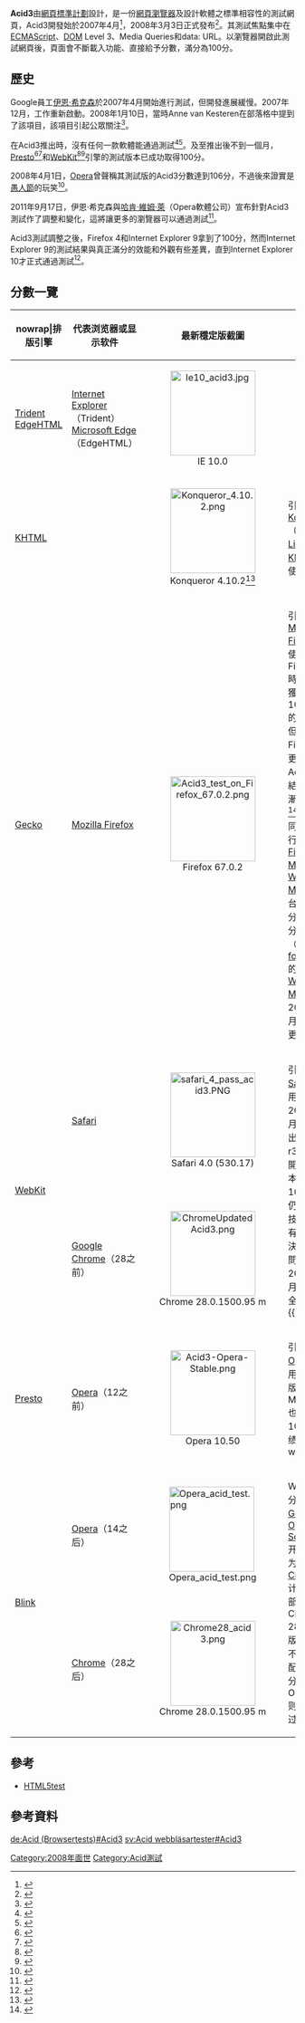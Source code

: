 {{noteTA
|G1=IT
|1=zh-tw:行動版;zh-hk:流動版;zh-cn:移动版;
}}
{{Infobox website
| name                 = Acid3
| screenshot           = Acid3 reference.png
| screenshot_size      = 250px
| caption              = Acid3的參考渲染
| commercial           = 否
| type                 = [[網頁標準|網頁標準]]測試
| language             = [[英語|英語]]
| registration         = 否
| owner                = [[網頁標準計劃|網頁標準計劃]]
| launch_date          = {{start date and age|2008|3|3}}
| current_status       = 線上
}}

'''Acid3'''由[[網頁標準計劃|網頁標準計劃]]設計，是一份[[網頁瀏覽器|網頁瀏覽器]]及設計軟體之標準相容性的測試網頁，Acid3開發始於2007年4月<ref>{{cite web|url=http://krijnhoetmer.nl/irc-logs/whatwg/20070422#l-284|title=HTML5 IRC logs: freenode / #whatwg / 20070422|date=2007-04-23|accessdate=2007-12-28|archive-date=2008-02-11|archive-url=https://web.archive.org/web/20080211195150/http://krijnhoetmer.nl/irc-logs/whatwg/20070422#l-284|dead-url=no}}</ref>，2008年3月3日正式發布<ref name="acid3rel">{{cite press release|url=http://www.webstandards.org/press/releases/2008-03-03/|title=Acid3: Putting Browser Makers on Notice, Again.|accessdate=2007-03-04|date=2008-03-03|publisher=Web Standards Project|archive-date=2008-08-19|archive-url=https://web.archive.org/web/20080819215454/http://www.webstandards.org/press/releases/2008-03-03/|dead-url=yes}}</ref>。其測試焦點集中在[[ECMAScript|ECMAScript]]、[[DOM|DOM]] Level 3、Media Queries和data: URL。以瀏覽器開啟此測試網頁後，頁面會不斷載入功能、直接給予分數，滿分為100分。

== 歷史 ==
Google員工[[伊恩·希克森|伊恩·希克森]]於2007年4月開始進行測試，但開發進展緩慢。2007年12月，工作重新啟動。2008年1月10日，當時Anne van Kesteren在部落格中提到了該項目，該項目引起公眾關注<ref>{{cite web|last=van Kesteren|first=Anne|date=2008-01-10|url=http://annevankesteren.nl/2008/01/acid3|title=Acid3|accessdate=2008-03-04|archiveurl=https://web.archive.org/web/20080307125615/http://annevankesteren.nl/2008/01/acid3|archivedate=2008-03-07|deadurl=no}}</ref>。

在Acid3推出時，沒有任何一款軟體能通過測試<ref>{{cite web |url=http://webkit.org/blog/101/back-to-basics/ |title=The WebKit browser engine running under the Safari browser UI |publisher=[[WebKit|WebKit]].org |date=2007-04-08 |first=Adele |last=Peterson |accessdate=2010-02-09 |archive-date=2010-06-12 |archive-url=https://web.archive.org/web/20100612212424/http://webkit.org/blog/101/back-to-basics/ |dead-url=no }}</ref><ref>{{cite web |url=http://webkit.org/blog/280/full-pass-of-acid-3/ |title=Full Pass of Acid3 |date=2008-09-25 |accessdate=2010-02-09 |first=Maciej |last=Stachowiak |publisher=[[WebKit|WebKit]].org |archive-date=2013-07-06 |archive-url=https://www.webcitation.org/6Huzhxj9S?url=https://www.webkit.org/blog/280/full-pass-of-acid-3/ |dead-url=yes }}</ref>。及至推出後不到一個月，[[Presto|Presto]]<ref name="operaandacid3test">{{cite web |url=http://my.opera.com/desktopteam/blog/2008/03/26/opera-and-the-acid3-test |title=Opera and the Acid3 Test |author=Tim Altman |date=2008-03 |accessdate=2008-03-28 |publisher=[[Opera_Software|Opera Software]] |archiveurl=https://web.archive.org/web/20080328170407/http://my.opera.com/desktopteam/blog/2008/03/26/opera-and-the-acid3-test |archivedate=2008-03-28 |deadurl=no }}</ref><ref name="operapublicbuild">{{cite web |url=http://labs.opera.com/news/2008/03/28/ |title=Public Acid3 build |quote=The latest post-9.5 build scores 99/100 and fails the smoothness criterion. |author=Lars Erik Bolstad |publisher=[[Opera_Software|Opera Software]] |date=2008-03 |accessdate=2008-03-28 |archiveurl=https://web.archive.org/web/20080401082723/http://labs.opera.com/news/2008/03/28/ |archivedate=2008-04-01 |deadurl=yes }}</ref>和[[WebKit|WebKit]]<ref name=r31356>{{cite web|title=WebKit achieves Acid3 100/100 in public build|url=http://webkit.org/blog/173/webkit-achieves-acid3-100100-in-public-build/|date=2008-03-26|author=Maciej Stachowiak|publisher=[[WebKit|WebKit]].org|accessdate=2008-03-26|archiveurl=https://web.archive.org/web/20080328232249/http://webkit.org/blog/173/webkit-achieves-acid3-100100-in-public-build/|archivedate=2008-03-28|deadurl=no}}</ref><ref>{{cite web |url=http://www.maximumpc.com/article/news/safari_4_beta_first_browser_hit_a_perfect_acid3_test_score |title=Safari Beta 4 is the First Browser to Hit a Perfect Acid3 Test Score |author=Paul Lilly |publisher=Maximum PC |date=2008-09-29 |accessdate=2009-11-16 |archive-date=2009-05-25 |archive-url=https://web.archive.org/web/20090525044706/http://www.maximumpc.com/article/news/safari_4_beta_first_browser_hit_a_perfect_acid3_test_score |dead-url=no }}</ref>引擎的測試版本已成功取得100分。

2008年4月1日，[[Opera电脑浏览器|Opera]]曾聲稱其測試版的Acid3分數達到106分，不過後來證實是[[愚人節|愚人節]]的玩笑<ref>{{cite web 
 |url=http://my.opera.com/desktopteam/blog/2008/04/01/acid-3-opera-first-to-106 
 |title=Opera Desktop Team - Acid 3: Opera first to 106 
 |archiveurl=https://web.archive.org/web/20080402193417/http://my.opera.com/desktopteam/blog/2008/04/01/acid-3-opera-first-to-106 
 |archivedate=2008-04-02 
 |deadurl=yes 
 |accessdate=2010-03-27 
 }}</ref>。

2011年9月17日，伊恩·希克森與[[哈肯·維姆·萊|哈肯·維姆·萊]]（Opera軟體公司）宣布針對Acid3測試作了調整和變化，這將讓更多的瀏覽器可以通過測試<ref>{{cite web | url=https://plus.google.com/107429617152575897589/posts/JdHnqpuUER4 | title=Ian Hickson announces Acid3 modifications | date=2011-09-17 | accessdate=2011-09-17 | archive-date=2011-10-12 | archive-url=https://web.archive.org/web/20111012170339/https://plus.google.com/107429617152575897589/posts/JdHnqpuUER4 | dead-url=no }}</ref>。

Acid3測試調整之後，Firefox 4和Internet Explorer 9拿到了100分，然而Internet Explorer 9的測試結果與真正滿分的效能和外觀有些差異，直到Internet Explorer 10才正式通過測試<ref>{{cite web | url=http://www.tomsguide.com/us/acid3-browser-test-web-standard-compatibility-IE9,news-12583.html | title=Acid3 Test Simplified; All Modern Browsers Score 100 | date=2011-09-20 | accessdate=2013-06-07 | archive-url=https://web.archive.org/web/20130502100411/http://www.tomsguide.com/us/acid3-browser-test-web-standard-compatibility-IE9,news-12583.html | archive-date=2013-05-02 | dead-url=yes }}</ref>。

== 分數一覽 ==
{| class="wikitable"
!nowrap|排版引擎
!代表浏览器或显示软件
!最新穩定版截圖
!註解
|-
|width="120px" |[[Trident_(排版引擎)|Trident]]<br />[[EdgeHTML|EdgeHTML]]
|width="180px" |[[Internet_Explorer|Internet Explorer]]（Trident）<br />[[Microsoft_Edge|Microsoft Edge]]（EdgeHTML）
|<center>[[File:Ie10_acid3.jpg|150px]]<br />IE 10.0</center>
|
|-
|[[KHTML|KHTML]]
|
|<center><!--[[File:Acid3_Konqueror_4400.png|150px]]<br />Konqueror 4.4-->[[File:Konqueror_4.10.2.png|150px]]<br/>Konqueror 4.10.2<ref>{{cite web|url=http://bugs.kde.org/show_bug.cgi?id=156947|title=Bug 156947: Konqueror 4 fails Acid3 test (filed on 30 January 2008)|accessdate=2012-05-05|publisher=[[KDE|KDE]]|first=Alex|last=Lowe|archive-date=2012-03-04|archive-url=https://www.webcitation.org/65u9VweDW?url=https://bugs.kde.org/show_bug.cgi?id=156947|dead-url=no}}</ref></center>
|引擎為[[Konqueror|Konqueror]]（内置于[[Linux|Linux]]的[[KDE|KDE]]）所使用。
|-
|[[Gecko|Gecko]]
|[[Mozilla_Firefox|Mozilla Firefox]]
|<center>[[File:Acid3_test_on_Firefox_67.0.2.png|150px]]<br />Firefox 67.0.2</center>
|引擎為[[Mozilla_Firefox|Mozilla Firefox]]所使用。在Firefox 7時，曾經獲得100/100的成績，但隨著Firefox的更新，Acid3測試結果也漸漸變差。<ref>{{Cite web|url=https://bugzilla.mozilla.org/show_bug.cgi?id=1409813|title=1409813 - Firefox Quantum 57.0b9 (64-bit) (Linux) Fails Acid 3 Test|accessdate=2018-12-23|author=chrisjone|date=2017-10-18|publisher=Bugzilla|archive-date=2018-12-23|archive-url=https://web.archive.org/web/20181223121006/https://bugzilla.mozilla.org/show_bug.cgi?id=1409813|dead-url=no}}</ref>使用相同引擎的行動版[[Firefox_for_Mobile|Firefox for Mobile]]在[[Windows_Mobile|Windows Mobile]]平台上的得分是72分。（[[Firefox_for_Mobile|Firefox for Mobile]]的[[Windows_Mobile|Windows Mobile]]自2010年2月即不再更新。）
|-
|rowspan="2"|[[WebKit|WebKit]]<!--safari-->
|[[Safari|Safari]]
|<center>[[File:safari_4_pass_acid3.PNG|150px]]<br />Safari 4.0 (530.17)</center>
|rowspan="2"|引擎為[[Safari|Safari]]所使用，在2008年3月26日推出的r31342公開測試版本已取得100分，但仍有一些技術問題有待解決。這些問題在2008年9月25日完全解決。<ref name="url">{{cite web
|url=http://webkit.org/blog/173/webkit-achieves-acid3-100100-in-public-build/
|title=Surfin' Safari - WebKit achieves Acid3 100/100 in public build
|accessdate=2008-03-27
|archive-date=2012-03-04
|archive-url=https://www.webcitation.org/65u9XByeq?url=http://www.webkit.org/blog/173/webkit-achieves-acid3-100100-in-public-build/
|dead-url=no
}}</ref>並於2009年6月8日釋出Safari 4 穩定版。

引擎同為[[Google_Chrome|Google Chrome]]所使用，Google Chrome 3.0.195.32 (正式版本 30772)，也能获取100分，但是和最终结果略有差异。曾已經完全通過<ref name="googleearthacid3">Result of Acid3 rendering on Google Earth</ref>。

引擎同為[[Google_Earth|Google Earth]]所使用，Google Earth 6.1.0.5001，但只获取99分。
[[File:Google_earth_acid3.png|50px]]
|-<!--chrome-->
|[[Google_Chrome|Google Chrome]]（28之前）
|<center>[[File:ChromeUpdatedAcid3.png|150px]]<br/>Chrome 28.0.1500.95 m</center>
|-
|[[Presto|Presto]]
|[[Opera电脑浏览器|Opera]]（12之前）
|<center>[[File:Acid3-Opera-Stable.png|150px]]<br />Opera 10.50</center>
|引擎為[[Opera电脑浏览器|Opera]]所使用，行動版Opera Mobile9.7也能获得100分的成绩。<ref name="url2">{{cite web 
 |url=http://my.opera.com/desktopteam/blog/2008/03/26/opera-and-the-acid3-test 
 |title=Opera and the Acid3 Test 
 |archiveurl=https://web.archive.org/web/20080328170407/http://my.opera.com/desktopteam/blog/2008/03/26/opera-and-the-acid3-test 
 |archivedate=2008-03-28 
 |deadurl=yes 
 |accessdate=2008-03-27 
 }}</ref>
[[File:Acid3-Opera-Mobile-9.7-beta-cropped.png|50px]]
|-
|rowspan="2"|[[Blink|Blink]]
|[[Opera电脑浏览器|Opera]]（14之后）
|[[File:Opera_acid_test.png|150px]]
|rowspan="2"|WebKit的分支，由[[Google|Google]]和[[Opera_Software|Opera Software]]开发，作为[[Chromium|Chromium]]计划的一部分。Chrome 28现最新版本仍有不完全匹配的部分，然而Opera 15则完全通过。
|-
|[[Google_Chrome|Chrome]]（28之后）
|<center>[[File:Chrome28_acid3.png|150px]]<br/>Chrome 28.0.1500.95 m</center>
|}

== 參考 ==

* [[HTML5test|HTML5test]]

== 參考資料 ==
{{reflist|2}}
{{Acid tests}}
{{Web browser}}

[[Category:2008年面世|Category:2008年面世]]
[[Category:Acid測試|Category:Acid測試]]

[[de:Acid_(Browsertests)#Acid3|de:Acid (Browsertests)#Acid3]]
[[sv:Acid_webbläsartester#Acid3|sv:Acid webbläsartester#Acid3]]